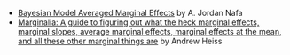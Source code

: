 - [Bayesian Model Averaged Marginal Effects](https://www.ajordannafa.com/blog/2022/05/24/bma-ames/) by A. Jordan Nafa
- [Marginalia: A guide to figuring out what the heck marginal effects, marginal slopes, average marginal effects, marginal effects at the mean, and all these other marginal things are](https://www.andrewheiss.com/blog/2022/05/20/marginalia/) by Andrew Heiss
